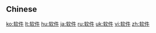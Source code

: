 {{also|軟件}}
==Chinese==
{{zh-see|軟件}}

[[ko:软件]]
[[lt:软件]]
[[hu:软件]]
[[ja:软件]]
[[ru:软件]]
[[uk:软件]]
[[vi:软件]]
[[zh:软件]]